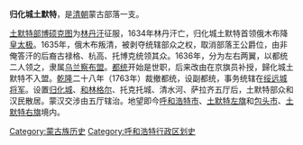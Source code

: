 '''归化城土默特'''，是[[清朝|清朝]]蒙古部落一支。

[[土默特部|土默特部]][[博硕克图|博硕克图]]为[[林丹汗|林丹汗]]征服，1634年林丹汗亡，归化城土默特首领俄木布降[[皇太极|皇太极]]。1635年，俄木布叛清，被剥夺统辖部众之权，取消部落王公爵位，由非俺答汗的后裔古禄格、杭高、托博克统领其众。1636年，分为左右两翼，以都统二人领之，隶属[[乌兰察布盟|乌兰察布盟]]。[[都统|都统]]开始是世职，后来改由在京旗员补授，歸化城土默特不入盟。[[乾隆|乾隆]]二十八年（1763年）裁撤都统，设副都统，事务统辖在[[绥远城将军|绥远城将军]]。设置[[归化城|归化城]]、[[和林格尔|和林格尔]]、托克托城、清水河、萨拉齐五厅后，土默特部众和汉民散居。蒙汉交涉由五厅辖治。地望即今[[呼和浩特市|呼和浩特市]]、[[土默特左旗|土默特左旗]]和[[包头市|包头市]]、[[土默特右旗|土默特右旗]]境内。 
{{清代蒙古}}
[[Category:蒙古族历史|Category:蒙古族历史]]
[[Category:呼和浩特行政区划史|Category:呼和浩特行政区划史]]